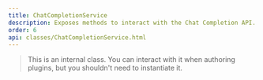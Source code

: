 ```yaml
---
title: ChatCompletionService
description: Exposes methods to interact with the Chat Completion API.
order: 6
api: classes/ChatCompletionService.html
---
```


> This is an internal class. You can interact with it when authoring plugins, but you shouldn't need to instantiate it.

<UnderConstruction path="classes/ChatCompletionService.html" />
